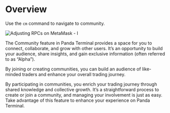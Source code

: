 # Overview

Use the `cm` command to navigate to community.

![Adjusting RPCs on MetaMask - I](./../../assets/images/comm-overview.avif)

The Community feature in Panda Terminal provides a space for you to connect, collaborate, and grow with other users. It’s an opportunity to build your audience, share insights, and gain exclusive information (often referred to as “Alpha”).

By joining or creating communities, you can build an audience of like-minded traders and enhance your overall trading journey.

By participating in communities, you enrich your trading journey through shared knowledge and collective growth. It’s a straightforward process to create or join a community, and managing your involvement is just as easy. Take advantage of this feature to enhance your experience on Panda Terminal.
